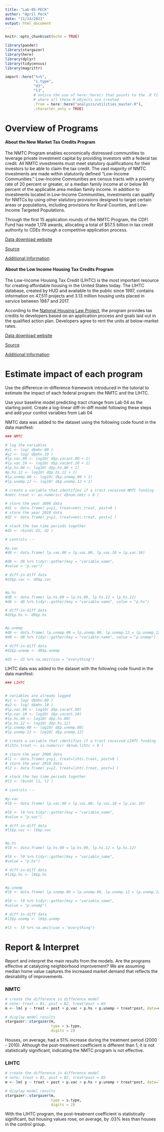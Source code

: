 ```yaml
---
title: "Lab-05-PECK"
author: "April Peck"
date: "11/14/2021"
output: html_document
---
```


```r
knitr::opts_chunk$set(echo = TRUE)

```

```r

library(pander)
library(stargazer)
library(here)
library(dplyr)
library(tidycensus)
library(magrittr)

import::here("%>%",
             "s.type",
             "d3",
             "l3",
             # notice the use of here::here() that points to the .R file
             # where all these R objects are created
             .from = here::here("analysis/utilities_master.R"),
             .character_only = TRUE)

```
# Overview of Programs

#### About the New Market Tax Credits Program

The NMTC Program enables economically distressed communities to leverage private investment capital by providing investors with a federal tax credit. All NMTC investments must meet statutory qualifications for their investors to be able to claim the tax credit. The vast majority of NMTC investments are made within statutorily defined “Low-Income Communities.” Low-Income Communities are census tracts with a poverty rate of 20 percent or greater, or a median family income at or below 80 percent of the applicable area median family income. In addition to investments located in Low-Income Communities, investments can qualify for NMTCs by using other statutory provisions designed to target certain areas or populations, including provisions for Rural Counties, and Low-Income Targeted Populations.

Through the first 15 application rounds of the NMTC Program, the CDFI Fund has made 1,178 awards, allocating a total of $57.5 billion in tax credit authority to CDEs through a competitive application process.

[Data download website](https://github.com/DS4PS/cpp-528-spr-2020/blob/master/labs/data/raw/NMTC/nmtc-sheet-01.csv)  

[Source](https://watts-college.github.io/cpp-528-fall-2021/labs/lab-05-tutorial.html)  

[Additional Information](https://www.cdfifund.gov/programs-training/programs/new-markets-tax-credit)  


#### About the Low Income Housing Tax Credits Program

The Low-Income Housing Tax Credit (LIHTC) is the most important resource for creating affordable housing in the United States today. The LIHTC database, created by HUD and available to the public since 1997, contains information on 47,511 projects and 3.13 million housing units placed in service between 1987 and 2017. 

According to the [National Housing Law Project](https://www.nhlp.org/resources/how-the-lihtc-program-works/), the program provides tax credits to developers based on an application process and goals laid out in the qualified action plan. Developers agree to rent the units at below-market rates.

[Data download website](https://github.com/DS4PS/cpp-528-spr-2020/blob/master/labs/data/raw/LIHTC/LIHTCPUB.csv)  

[Source](https://watts-college.github.io/cpp-528-fall-2021/labs/lab-05-tutorial.html)  

[Additional Information](https://www.nhlp.org/resource-center/low-income-housing-tax-credits/)  


# Estimate impact of each program
Use the difference-in-difference framework introduced in the tutorial to estimate the impact of each federal program: the NMTC and the LIHTC.

Use your baseline model predicting tract change from Lab 04 as the starting point.
Create a log-linear diff-in-diff model following these steps and add your control variables from Lab 04

NMTC data was added to the dataset using the following code found in the data manifest:

```r

### NMTC

# log the variables
#y1 <- log( d$mhv.00 )
#y2 <- log( d$mhv.10 )
#lp.vac.00 <- log10( d$p.vacant.00 + 1)
#lp.vac.10 <- log10( d$p.vacant.10 + 1)
#lp.hs.00 <- log10( d$p.hs.00 + 1)
#p.hs.12 <- log10( d$p.hs.12 + 1)
#lp.unemp.00 <- log10( d$p.unemp.00 + 1)
#lp.unemp.12 <- log10( d$p.unemp.12 + 1)

# create a variable that identifies if a tract received NMTC funding
#nmtc.treat <- as.numeric( d$num.nmtc > 0 )

# store the year 2000 data
#d1 <- data.frame( y=y1, treat=nmtc.treat, post=0 )
# store the year 2010 data
#d2 <- data.frame( y=y2, treat=nmtc.treat, post=1 )

# stack the two time periods together
#d3 <- rbind( d1, d2 )

# controls ---

#p.vac
#d0 <- data.frame( lp.vac.00 = lp.vac.00, lp.vac.10 = lp.vac.10)

#d0 <- d0 %>% tidyr::gather(key = "variable_name",
#value = "p.vac")

# diff-in-diff data
#d3$p.vac <- d0$p.vac


#p.hs
#d0 <- data.frame( lp.hs.00 = lp.hs.00, lp.hs.12 = lp.hs.12)
#d0 <- d0 %>% tidyr::gather(key = "variable-name", value = "p.hs")

# diff-in-diff data
#d3$p.hs <- d0$p.hs


#p.unemp
#d0 <- data.frame( lp.unemp.00 = lp.unemp.00, lp.unemp.12 = lp.unemp.12)
#d0 <- d0 %>% tidyr::gather(key = "variable-name", value = "p.unemp")

# diff-in-diff data
#d3$p.unemp <- d0$p.unemp

#d3 <- d3 %>% na.omit(use = "everything")


```


LIHTC data was added to the dataset with the following code found in the data manifest:
```r

### LIHTC


# variables are already logged
#y1 <- log( d$mhv.00 )
#y2 <- log( d$mhv.10 )
#lp.vac.00 <- log10( d$p.vacant.00)
#lp.vac.10 <- log10( d$p.vacant.10)
#lp.hs.00 <- log10( d$p.hs.00)
#lp.hs.12 <- log10( d$p.hs.12)
#lp.unemp.00 <- log10( d$p.unemp.00)
#lp.unemp.12 <- log10( d$p.unemp.12)

# create a variable that identifies if a tract received LIHTC funding
#lihtc.treat <- as.numeric( d$num.lihtc > 0 )

# store the year 2000 data
#l1 <- data.frame( y=y1, treat=lihtc.treat, post=0 )
# store the year 2010 data
#l2 <- data.frame( y=y2, treat=lihtc.treat, post=1 )

# stack the two time periods together
#l3 <- rbind( l1, l2 )

# controls ---

#p.vac
#l0 <- data.frame( lp.vac.00 = lp.vac.00, lp.vac.10 = lp.vac.10)

#l0 <- l0 %>% tidyr::gather(key = "variable_name",
#value = "p.vac")

# diff-in-diff data
#l3$p.vac <- l0$p.vac


#p.hs
#l0 <- data.frame( lp.hs.00 = lp.hs.00, lp.hs.12 = lp.hs.12)

#l0 <- l0 %>% tidyr::gather(key = "variable_name",
#value = "p.hs")

# diff-in-diff data
#l3$p.hs <- l0$p.hs


#p.unemp
#l0 <- data.frame( lp.unemp.00 = lp.unemp.00, lp.unemp.12 = lp.unemp.12)

#l0 <- l0 %>% tidyr::gather(key = "variable_name",
#value = "p.unemp")

# diff-in-diff data
#l3$p.unemp <- l0$p.unemp

#l3 <- l3 %>% na.omit(use = "everything")

```

# Report & Interpret
Report and interpret the main results from the models. Are the programs effective at catalyzing neighborhood improvement? We are assuming median home value captures the increased market demand that reflects the desirability of improvements.

### NMTC
```r

# create the difference in difference model
# note: treat = B1, post = B2, treat*post = B3
m <- lm( y ~ treat + post + p.vac + p.hs + p.unemp + treat*post, data=d3, na.rm = TRUE )

# display model results
stargazer::stargazer(m,
                     type = s.type,
                     digits = 2)
```

Houses, on average, had a 51% increase during the treatment period (2000 - 2010). Although the post-treatment coefficient is different than 1, it is not statistically significant, indicating the NMTC program is not effective.


### LIHTC
```r

# create the difference in difference model
# note: treat = B1, post = B2, treat*post = B3
m <- lm( y ~ treat + post + p.vac + p.hs + p.unemp + treat*post, data=l3 )

# display model results
stargazer::stargazer(m,
                     type = s.type,
                     digits = 2)
```

With the LIHTC program, the post-treatment coefficient is statistically significant, but housing values rose, on average, by .03% less than houses in the control group.
